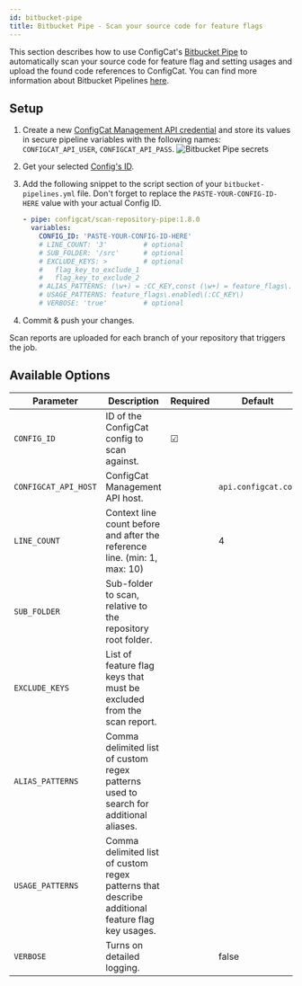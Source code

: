 ```yaml
---
id: bitbucket-pipe
title: Bitbucket Pipe - Scan your source code for feature flags
---
```


This section describes how to use ConfigCat's <a target="_blank" href="https://bitbucket.org/product/features/pipelines/integrations?p=configcat/scan-repository-pipe">Bitbucket Pipe</a>
to automatically scan your source code for feature flag and setting usages and upload the found code references to ConfigCat.
You can find more information about Bitbucket Pipelines <a target="_blank" href="https://bitbucket.org/product/features/pipelines">here</a>.

## Setup

1. Create a new <a target="_blank" href="https://app.configcat.com/my-account/public-api-credentials">ConfigCat Management API credential</a> and store its values in secure pipeline variables with the following names: `CONFIGCAT_API_USER`, `CONFIGCAT_API_PASS`.
   <img src="/docs/assets/cli/scan/pipe_secrets.png" alt="Bitbucket Pipe secrets" decoding="async" loading="lazy" />

2. Get your selected [Config's ID](overview.mdx#config-id).

3. Add the following snippet to the script section of your `bitbucket-pipelines.yml` file.
   Don't forget to replace the `PASTE-YOUR-CONFIG-ID-HERE` value with your actual Config ID.

   ```yaml
   - pipe: configcat/scan-repository-pipe:1.8.0
     variables:
       CONFIG_ID: 'PASTE-YOUR-CONFIG-ID-HERE'
       # LINE_COUNT: '3'         # optional
       # SUB_FOLDER: '/src'      # optional
       # EXCLUDE_KEYS: >         # optional
       #   flag_key_to_exclude_1
       #   flag_key_to_exclude_2
       # ALIAS_PATTERNS: (\w+) = :CC_KEY,const (\w+) = feature_flags\.enabled\(:CC_KEY\)  # optional
       # USAGE_PATTERNS: feature_flags\.enabled\(:CC_KEY\)
       # VERBOSE: 'true'         # optional
   ```

4. Commit & push your changes.

Scan reports are uploaded for each branch of your repository that triggers the job.

## Available Options

| Parameter            | Description                                                               | Required | Default             |
| -------------------- | ------------------------------------------------------------------------- | -------- | ------------------- |
| `CONFIG_ID `         | ID of the ConfigCat config to scan against.                               | &#9745;  |                     |
| `CONFIGCAT_API_HOST` | ConfigCat Management API host.                                            |          | `api.configcat.com` |
| `LINE_COUNT`         | Context line count before and after the reference line. (min: 1, max: 10) |          | 4                   |
| `SUB_FOLDER`         | Sub-folder to scan, relative to the repository root folder.               |          |                     |
| `EXCLUDE_KEYS`       | List of feature flag keys that must be excluded from the scan report.     |          |                     |
| `ALIAS_PATTERNS`     | Comma delimited list of custom regex patterns used to search for additional aliases. |   |                 |
| `USAGE_PATTERNS`     | Comma delimited list of custom regex patterns that describe additional feature flag key usages. |   |      |
| `VERBOSE`            | Turns on detailed logging.                                                |          | false               |
